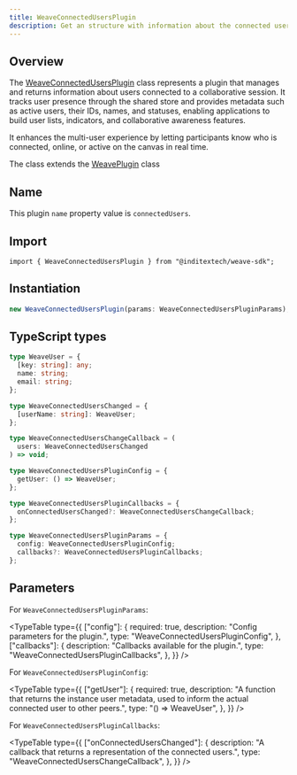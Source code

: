 ```yaml
---
title: WeaveConnectedUsersPlugin
description: Get an structure with information about the connected users
---
```



## Overview

The [WeaveConnectedUsersPlugin](https://github.com/InditexTech/weavejs/blob/main/code/packages/sdk/src/plugins/connected-users/connected-users.ts)
class represents a plugin that manages and returns information about users connected to a collaborative
session. It tracks user presence through the shared store and provides metadata such as active users,
their IDs, names, and statuses, enabling applications to build user lists, indicators, and collaborative
awareness features.

It enhances the multi-user experience by letting participants know who is connected, online, or active on
the canvas in real time.

The class extends the [WeavePlugin](/docs/sdk/api-reference/plugins/plugin) class

## Name

This plugin `name` property value is `connectedUsers`.

## Import

```shell
import { WeaveConnectedUsersPlugin } from "@inditextech/weave-sdk";
```

## Instantiation

```ts
new WeaveConnectedUsersPlugin(params: WeaveConnectedUsersPluginParams);
```

## TypeScript types

```ts
type WeaveUser = {
  [key: string]: any;
  name: string;
  email: string;
};

type WeaveConnectedUsersChanged = {
  [userName: string]: WeaveUser;
};

type WeaveConnectedUsersChangeCallback = (
  users: WeaveConnectedUsersChanged
) => void;

type WeaveConnectedUsersPluginConfig = {
  getUser: () => WeaveUser;
};

type WeaveConnectedUsersPluginCallbacks = {
  onConnectedUsersChanged?: WeaveConnectedUsersChangeCallback;
};

type WeaveConnectedUsersPluginParams = {
  config: WeaveConnectedUsersPluginConfig;
  callbacks?: WeaveConnectedUsersPluginCallbacks;
};
```

## Parameters

For `WeaveConnectedUsersPluginParams`:

<TypeTable
  type={{
    ["config"]: {
      required: true,
      description: "Config parameters for the plugin.",
      type: "WeaveConnectedUsersPluginConfig",
    },
    ["callbacks"]: {
      description: "Callbacks available for the plugin.",
      type: "WeaveConnectedUsersPluginCallbacks",
    },
  }}
/>

For `WeaveConnectedUsersPluginConfig`:

<TypeTable
  type={{
    ["getUser"]: {
      required: true,
      description:
        "A function that returns the instance user metadata, used to inform the actual connected user to other peers.",
      type: "() => WeaveUser",
    },
  }}
/>

For `WeaveConnectedUsersPluginCallbacks`:

<TypeTable
  type={{
    ["onConnectedUsersChanged"]: {
      description:
        "A callback that returns a representation of the connected users.",
      type: "WeaveConnectedUsersChangeCallback",
    },
  }}
/>
